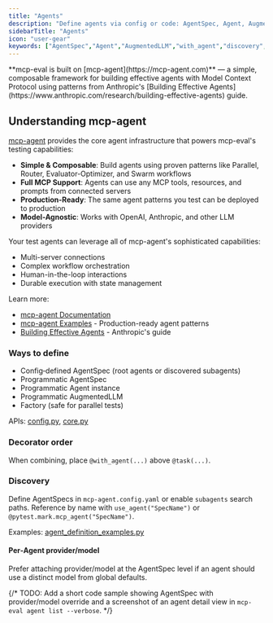 ```yaml
---
title: "Agents"
description: "Define agents via config or code: AgentSpec, Agent, AugmentedLLM, and factories; discovery and overrides."
sidebarTitle: "Agents"
icon: "user-gear"
keywords: ["AgentSpec","Agent","AugmentedLLM","with_agent","discovery","mcp-agent"]
---
```


<Note>
**mcp-eval is built on [mcp-agent](https://mcp-agent.com)** — a simple, composable framework for building effective agents with Model Context Protocol using patterns from Anthropic's [Building Effective Agents](https://www.anthropic.com/research/building-effective-agents) guide.
</Note>

## Understanding mcp-agent

[mcp-agent](https://github.com/lastmile-ai/mcp-agent) provides the core agent infrastructure that powers mcp-eval's testing capabilities:

- **Simple & Composable**: Build agents using proven patterns like Parallel, Router, Evaluator-Optimizer, and Swarm workflows
- **Full MCP Support**: Agents can use any MCP tools, resources, and prompts from connected servers
- **Production-Ready**: The same agent patterns you test can be deployed to production
- **Model-Agnostic**: Works with OpenAI, Anthropic, and other LLM providers

Your test agents can leverage all of mcp-agent's sophisticated capabilities:
- Multi-server connections
- Complex workflow orchestration  
- Human-in-the-loop interactions
- Durable execution with state management

Learn more:
- [mcp-agent Documentation](https://docs.mcp-agent.com)
- [mcp-agent Examples](https://github.com/lastmile-ai/mcp-agent/tree/main/examples) - Production-ready agent patterns
- [Building Effective Agents](https://www.anthropic.com/research/building-effective-agents) - Anthropic's guide

### Ways to define

- Config‑defined AgentSpec (root agents or discovered subagents)
- Programmatic AgentSpec
- Programmatic Agent instance
- Programmatic AugmentedLLM
- Factory (safe for parallel tests)

APIs: [config.py](https://github.com/lastmile-ai/mcp-eval/blob/main/src/mcp_eval/config.py), [core.py](https://github.com/lastmile-ai/mcp-eval/blob/main/src/mcp_eval/core.py)

### Decorator order

When combining, place `@with_agent(...)` above `@task(...)`.

### Discovery

Define AgentSpecs in `mcp-agent.config.yaml` or enable `subagents` search paths. Reference by name with `use_agent("SpecName")` or `@pytest.mark.mcp_agent("SpecName")`.

Examples: [agent_definition_examples.py](https://github.com/lastmile-ai/mcp-eval/blob/main/examples/mcp_server_fetch/agent_definition_examples.py)

#### Per‑Agent provider/model

Prefer attaching provider/model at the AgentSpec level if an agent should use a distinct model from global defaults.

{/* TODO: Add a short code sample showing AgentSpec with provider/model override and a screenshot of an agent detail view in `mcp-eval agent list --verbose`. */}


